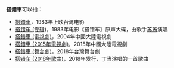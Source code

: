 '''搭錯車'''可以指：
*[[搭錯車|搭錯車]]，1983年上映台湾电影
*[[搭错车_(专辑)|搭错车 (专辑)]]，1983年电影《搭错车》原声大碟，由歌手[[苏芮|苏芮]]演唱
*[[搭錯車_(電視劇)|搭錯車 (電視劇)]]，2004年中國大陸電視劇
*[[搭錯車_(2015年電視劇)|搭錯車 (2015年電視劇)]]，2015年中國大陸電視劇
*[[搭錯車_(舞台劇)|搭錯車 (舞台劇)]]，2018年台灣舞台劇
*[[搭错车_(2018年歌曲)|搭错车 (2018年歌曲)]]，2018年发行，丁当演唱的一首歌曲

{{disambig|cat=三字作品消歧义}}